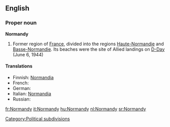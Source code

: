 ==English==

===Proper noun===
'''Normandy'''

# Former region of [[France]], divided into the regions [[Haute-Normandie]] and [[Basse-Normandie]]. Its beaches were the site of Allied landings on [[D-Day]] (June 6, 1944)

====Translations====

* Finnish: [[Normandia]]
* French: {{t+|fr|Normandie|f}}
* German: {{t+|de|Normandie|f}}
* Italian: [[Normandia]] {{f}}
* Russian: {{t-|ru|Нормандия|f|tr=normándija|sc=Cyrl}}

[[Category:Political subdivisions]]

[[fr:Normandy]]
[[it:Normandy]]
[[hu:Normandy]]
[[nl:Normandy]]
[[sr:Normandy]]